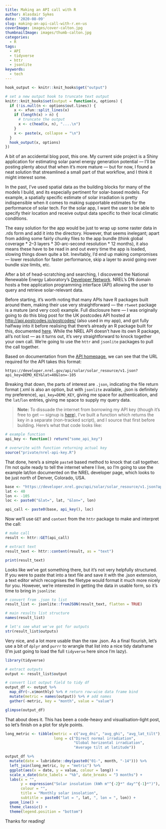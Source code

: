 ```yaml
---
title: Making an API call with R
author: Alasdair Sykes
date: '2020-08-09'
slug: making-an-api-call-with-r.en-us
coverImage: images/cover-calton.jpg
thumbnailImage: images/thumb-calton.jpg
categories:
  - R
tags:
  - API
  - tidyverse
  - httr
  - jsonlite
keywords:
  - tech
---
```


```r
hook_output <- knitr::knit_hooks$get("output")

# set a new output hook to truncate text output
knitr::knit_hooks$set(output = function(x, options) {
  if (!is.null(n <- options$out.lines)) {
    x <- xfun::split_lines(x)
    if (length(x) > n) {
      # truncate the output
      x <- c(head(x, n), "....\n")
    }
    x <- paste(x, collapse = "\n")
  }
  hook_output(x, options)
})
```

A bit of an accidental blog post, this one. My current side project is a Shiny application for estimating solar panel energy generation potential --- I'll be posting plenty about that when it's more mature --- but for now, I found a neat solution that streamlined a small part of that workflow, and I think it might interest some.

In the past, I've used spatial data as the building blocks for many of the models I build, and its especially pertinent for solar-based models. For example, a spatially specific estimate of solar irradiation is pretty indispensible when it comes to making supportable estimates for the performance of solar tech. For the solar app, I want the user to be able to specify their location and receive output data specific to their local climatic conditions.

The easy solution for the app would be just to wrap up some raster data in .rds form and add it into the directory. However, that seems inelegant; apart from adding some fairly chunky files to the app bundle (think global coverage * 2--3 layers * 30-arc-second resolution * 12 months), it also means these have to be read in and out every time the app is loaded, slowing things down quite a bit. Inevitably, I'd end up making compromises --- lower resolution for faster performance, skip a layer to avoid going over bundle size limits, etc.

After a bit of head-scratching and searching, I discovered the National Renewable Energy Laboratory's [Developer Network](https://developer.nrel.gov/docs/solar/solar-resource-v1/). NREL's DN domain hosts a free application programming interface (API) allowing the user to query and retrieve solar-relevant data.

Before starting, it's worth noting that many APIs have R packages built around them, making their use very straightforward --- the `rtweet` package is a mature (and very cool) example. Full disclosure here --- I was originally going to do this blog post for the UK postcodes API hosted at <http://api.postcodes.io/postcodes/> (also used in my app), and got fully halfway into it before realising that there's already an R package built for this, documented [here](http://walczak.org/2016/07/postcode-and-geolocation-api-for-the-uk/). While the NREL API doesn't have its own R package, all's not lost --- as it turns out, it's very straightforward to knock together your own call. We're going to use the `httr` and `jsonlite` packages to pull the call together.

Based on documentation from the [API homepage](https://developer.nrel.gov/docs/solar/solar-resource-v1/), we can see that the URL required for the API takes this format:

`https://developer.nrel.gov/api/solar/solar_resource/v1.json?api_key=DEMO_KEY&lat=40&lon=-105`

Breaking that down, the parts of interest are `.json`, indicating the file return format (.xml is also an option, but with `jsonlite` available, .json is definitely my preference), `api_key=DEMO_KEY`, giving me space for authentication, and the `lat`/`lon` entries, giving me space to supply my query data.

> **Note:** To dissuade the internet from borrowing my API key (though it's free to get --- signup is [here](https://developer.nrel.gov/signup/)), I've built a function which returns the key in a separate (non-tracked script), and I source that first before building. Here's what that code looks like:

```r
# example function
api_key <- function() return("some_api_key")

# overwrite with function returning actual key
source("private/nrel-api-key.R")
```

That done, here's a simple `paste0` based method to knock that call together. I'm not quite ready to tell the internet where I live, so I'm going to use the example lat/lon documented on the NREL developer page, which looks to be just north of Denver, Colorado, USA.

```r
base <- "https://developer.nrel.gov/api/solar/solar_resource/v1.json?api_key="
lat <- 40
lon <- -105
loc <- paste0("&lat=", lat, "&lon=", lon)

api_call <- paste0(base, api_key(), loc)
```

Now we'll use `GET` and `content` from the `httr` package to make and interpret the call:

```r
# make call
result <- httr::GET(api_call)

# extract text
result_text <- httr::content(result, as = "text")

print(result_text)
```

Looks like we've got something there, but it's not very helpfully structured. If you were to paste that into a text file and save it with the .json extension, a text editor which recognises the filetype would format it much more nicely for you. However, we're interested in getting the data in usable form, so it's time to bring in `jsonlite`:

```r
# convert from .json to list
result_list <- jsonlite::fromJSON(result_text, flatten = TRUE)

# main results list structure
names(result_list)

# let's see what we've got for outputs
str(result_list$outputs)
```

Very nice, and a lot more usable than the raw .json. As a final flourish, let's use a bit of `dplyr` and `purrr` to wrangle that list into a nice tidy dataframe (I'm just going to load the full `tidyverse` here since I'm lazy).

```r
library(tidyverse)

# extract outputs
output <- result_list$output

# convert list output field to tidy df
output_df <- output %>%
  map_dfr(~.x$monthly) %>% # return row-wise data frame bind
  mutate(metric = names(output)) %>% # add names
  gather(-metric, key = "month", value = "value")

glimpse(output_df)
```

That about does it. This has been a code-heavy and visualisation-light post, so let's finish on a plot for style points.

```r

long_metric <- tibble(metric = c("avg_dni", "avg_ghi", "avg_lat_tilt"),
                      long = c("Direct normal irradiation",
                               "Global horizontal irradiation",
                               "Average tilt at latitude"))

output_df %>%
  mutate(date = lubridate::dmy(paste0("01-", month, "-14"))) %>%
  left_join(long_metric, by = "metric") %>%
  ggplot(aes(x = date, y = value, colour = long)) +
  scale_x_date(date_labels = "%b", date_breaks = "3 months") +
  labs(x = "",
       y = expression("Solar insolation (kWh m"^{-2}*" day"^{-1}*")"),
       colour = "",
       title = "Monthly solar insolation",
       subtitle = paste0("lat = ", lat, ", lon = ", lon)) +
  geom_line() +
  theme_classic() +
  theme(legend.position = "bottom")
```

Thanks for reading!
